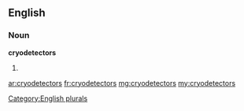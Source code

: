 ==English==

===Noun===
'''cryodetectors'''

# {{plural of|[[cryodetector]]}}

[[Category:English plurals]]

[[ar:cryodetectors]]
[[fr:cryodetectors]]
[[mg:cryodetectors]]
[[my:cryodetectors]]